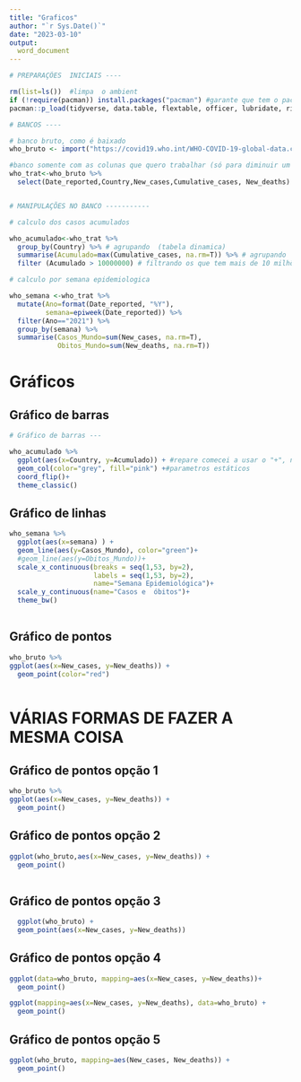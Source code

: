 ```yaml
---
title: "Graficos"
author: "`r Sys.Date()`"
date: "2023-03-10"
output:
  word_document
---
```


```r

# PREPARAÇÕES  INICIAIS ----

rm(list=ls())  #limpa  o ambient
if (!require(pacman)) install.packages("pacman") #garante que tem o pacman
pacman::p_load(tidyverse, data.table, flextable, officer, lubridate, rio) #carrega 4 pacotes

# BANCOS ----

# banco bruto, como é baixado
who_bruto <- import("https://covid19.who.int/WHO-COVID-19-global-data.csv", na.strings = "")

#banco somente com as colunas que quero trabalhar (só para diminuir um pouco o objeto)
who_trat<-who_bruto %>% 
  select(Date_reported,Country,New_cases,Cumulative_cases, New_deaths)


# MANIPULAÇÕES NO BANCO -----------

# calculo dos casos acumulados 

who_acumulado<-who_trat %>% 
  group_by(Country) %>% # agrupando  (tabela dinamica)
  summarise(Acumulado=max(Cumulative_cases, na.rm=T)) %>% # agrupando  (tabela dinamica)
  filter (Acumulado > 10000000) # filtrando os que tem mais de 10 milhões

# calculo por semana epidemiologica 

who_semana <-who_trat %>% 
  mutate(Ano=format(Date_reported, "%Y"),
         semana=epiweek(Date_reported)) %>% 
  filter(Ano=="2021") %>% 
  group_by(semana) %>% 
  summarise(Casos_Mundo=sum(New_cases, na.rm=T),
            Obitos_Mundo=sum(New_deaths, na.rm=T)) 

```

# Gráficos 

## Gráfico de barras 

```r
# Gráfico de barras ---

who_acumulado %>% 
  ggplot(aes(x=Country, y=Acumulado)) + #repare comecei a usar o "+", não o "%>%"
  geom_col(color="grey", fill="pink") +#parametros estáticos
  coord_flip()+
  theme_classic()
```


## Gráfico de linhas

```r
who_semana %>% 
  ggplot(aes(x=semana) ) +
  geom_line(aes(y=Casos_Mundo), color="green")+
  #geom_line(aes(y=Obitos_Mundo))+
  scale_x_continuous(breaks = seq(1,53, by=2), 
                     labels = seq(1,53, by=2),
                     name="Semana Epidemiológica")+
  scale_y_continuous(name="Casos e  óbitos")+
  theme_bw()
  
```

## Gráfico de pontos

```r
who_bruto %>% 
ggplot(aes(x=New_cases, y=New_deaths)) +
  geom_point(color="red")
  
```

#  VÁRIAS FORMAS DE FAZER A MESMA COISA

## Gráfico de pontos opção 1

```r
who_bruto %>% 
ggplot(aes(x=New_cases, y=New_deaths)) +
  geom_point()

```

## Gráfico de pontos opção 2

```r
ggplot(who_bruto,aes(x=New_cases, y=New_deaths)) +
  geom_point()
                          
```

## Gráfico de pontos opção 3

```r
  ggplot(who_bruto) +
  geom_point(aes(x=New_cases, y=New_deaths))                         

```

## Gráfico de pontos opção 4

```r

ggplot(data=who_bruto, mapping=aes(x=New_cases, y=New_deaths))+ 
  geom_point()      

ggplot(mapping=aes(x=New_cases, y=New_deaths), data=who_bruto) +
  geom_point()         
```

## Gráfico de pontos opção 5

```r
ggplot(who_bruto, mapping=aes(New_cases, New_deaths)) +
  geom_point()                             

```


